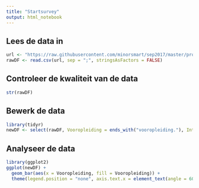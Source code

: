 ```yaml
---
title: "Startsurvey"
output: html_notebook
---
```


## Lees de data in

```r
url <- "https://raw.githubusercontent.com/minorsmart/sep2017/master/proj/survey/Startsurvey.csv"
rawDF <- read.csv(url, sep = ";", stringsAsFactors = FALSE)
```

## Controleer de kwaliteit van de data
```r
str(rawDF)
```

## Bewerk de data
```r
library(tidyr)
newDF <- select(rawDF, Vooropleiding = ends_with("vooropleiding."), Intenties = ends_with("intenties"), Inspiratie = ends_with("geattendeerd."), Voorbereiding = ends_with(".minor."))

```


## Analyseer de data
```r
library(ggplot2)
ggplot(newDF) +
  geom_bar(aes(x = Vooropleiding, fill = Vooropleiding)) +
  theme(legend.position = "none", axis.text.x = element_text(angle = 60, hjust = 1))
  
  
  
```


